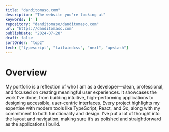 ```yaml
---
title: "danditomaso.com"
description: "The website you're looking at"
keywords: ['']
repository: "danditomaso/danditomaso.com"
url: "https://danditomaso.com"
publishDate: "2024-07-28"
draft: false
sortOrder: "top2"
tech: ["typescript", "tailwindcss", "next", "upstash"]
---
```


# Overview

My portfolio is a reflection of who I am as a developer—clean, professional, and focused on creating meaningful user experiences. It showcases the work I’ve done, from building intuitive, high-performing applications to designing accessible, user-centric interfaces. Every project highlights my expertise with modern tools like TypeScript, React, and Go, along with my commitment to both functionality and design. I’ve put a lot of thought into the layout and navigation, making sure it’s as polished and straightforward as the applications I build.
